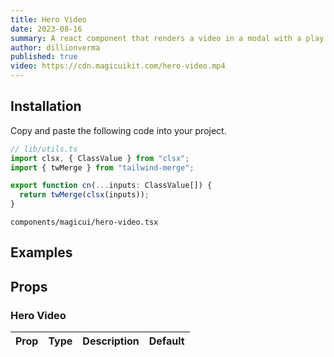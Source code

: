 ```yaml
---
title: Hero Video
date: 2023-08-16
summary: A react component that renders a video in a modal with a play button.
author: dillionverma
published: true
video: https://cdn.magicuikit.com/hero-video.mp4
---
```


<ComponentPreview name="hero-video-demo" />

<Steps>

<Step>

## Installation

Copy and paste the following code into your project.

```typescript
// lib/utils.ts
import clsx, { ClassValue } from "clsx";
import { twMerge } from "tailwind-merge";

export function cn(...inputs: ClassValue[]) {
  return twMerge(clsx(inputs));
}
```

```text
components/magicui/hero-video.tsx
```

<ComponentSource name="hero-video" />

</Step>

</Steps>

## Examples

## Props

### Hero Video

| Prop | Type | Description | Default |
| ---- | ---- | ----------- | ------- |
